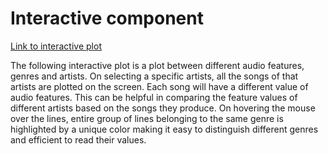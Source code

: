 # Interactive component

[Link to interactive plot](https://vizhub.com/vedant74/39fb8290cb0a465384fe276dff078582?edit=files&file=index.html)


The following interactive plot is a plot between different audio features, genres and artists. On selecting a specific artists, all the songs of that artists are plotted on the screen. Each song will have a different value of audio features. This can be helpful in comparing the feature values of different artists based on the songs they produce. On hovering the mouse over the lines, entire group of lines belonging to the same genre is highlighted by a unique color making it easy to distinguish different genres and efficient to read their values. 

